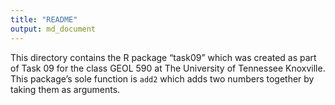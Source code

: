 ```yaml
---
title: "README"
output: md_document
---
```


This directory contains the R package "task09" which was created as part of Task 09 for the class GEOL 590 at The University of Tennessee Knoxville. This package's sole function is `add2` which adds two numbers together by taking them as arguments.
